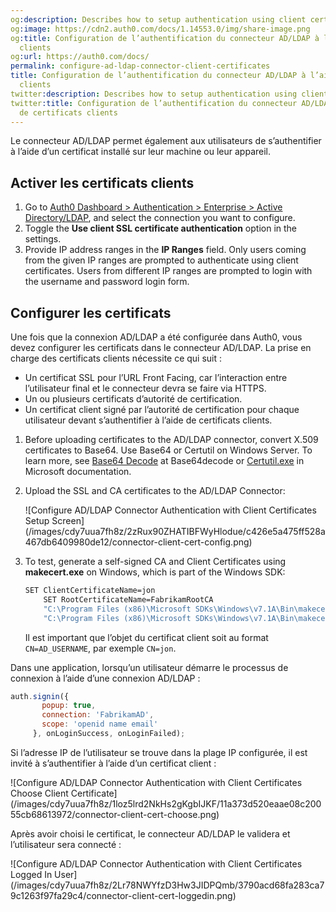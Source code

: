```yaml
---
og:description: Describes how to setup authentication using client certificates.
og:image: https://cdn2.auth0.com/docs/1.14553.0/img/share-image.png
og:title: Configuration de l’authentification du connecteur AD/LDAP à l’aide de certificats
  clients
og:url: https://auth0.com/docs/
permalink: configure-ad-ldap-connector-client-certificates
title: Configuration de l’authentification du connecteur AD/LDAP à l’aide de certificats
  clients
twitter:description: Describes how to setup authentication using client certificates.
twitter:title: Configuration de l’authentification du connecteur AD/LDAP à l’aide
  de certificats clients
---
```


Le connecteur AD/LDAP permet également aux utilisateurs de s’authentifier à l’aide d’un certificat installé sur leur machine ou leur appareil.

## Activer les certificats clients

1. Go to [Auth0 Dashboard > Authentication > Enterprise > Active Directory/LDAP](https://manage.auth0.com/#/connections/enterprise/ad), and select the connection you want to configure.
2. Toggle the **Use client SSL certificate authentication** option in the settings.
3. Provide IP address ranges in the **IP Ranges** field. Only users coming from the given IP ranges are prompted to authenticate using client certificates. Users from different IP ranges are prompted to login with the username and password login form.

## Configurer les certificats

Une fois que la connexion AD/LDAP a été configurée dans Auth0, vous devez configurer les certificats dans le connecteur AD/LDAP. La prise en charge des certificats clients nécessite ce qui suit :

* Un certificat SSL pour l’URL Front Facing, car l’interaction entre l’utilisateur final et le connecteur devra se faire via HTTPS.
* Un ou plusieurs certificats d’autorité de certification.
* Un certificat client signé par l’autorité de certification pour chaque utilisateur devant s’authentifier à l’aide de certificats clients.

1. Before uploading certificates to the AD/LDAP connector, convert X.509 certificates to Base64. Use Base64 or Certutil on Windows Server. To learn more, see [Base64 Decode](https://www.base64decode.org/) at Base64decode or [Certutil.exe](https://docs.microsoft.com/en-us/windows-server/administration/windows-commands/certutil#BKMK_encode) in Microsoft documentation.
2. Upload the SSL and CA certificates to the AD/LDAP Connector:

   <Frame>![Configure AD/LDAP Connector Authentication with Client Certificates Setup Screen](/images/cdy7uua7fh8z/2zRux90ZHATIBFWyHlodue/c426e5a475ff528a467db6409980de12/connector-client-cert-config.png)</Frame>
3. To test, generate a self-signed CA and Client Certificates using **makecert.exe** on Windows, which is part of the Windows SDK:

   ```bash lines
   SET ClientCertificateName=jon
       SET RootCertificateName=FabrikamRootCA
       "C:\Program Files (x86)\Microsoft SDKs\Windows\v7.1A\Bin\makecert.exe" -sky exchange -r -n "CN=%RootCertificateName%" -pe -a sha1 -len 2048 -ss My "%RootCertificateName%.cer"
       "C:\Program Files (x86)\Microsoft SDKs\Windows\v7.1A\Bin\makecert.exe" -n "CN=%ClientCertificateName%" -pe -sky exchange -m 96 -ss My -in "%RootCertificateName%" -is my -a sha1
   ```


   

   

   Il est important que l’objet du certificat client soit au format `CN=AD_USERNAME`, par exemple `CN=jon`.

Dans une application, lorsqu’un utilisateur démarre le processus de connexion à l’aide d’une connexion AD/LDAP :

```js lines
auth.signin({
       popup: true,
       connection: 'FabrikamAD',
       scope: 'openid name email'
     }, onLoginSuccess, onLoginFailed);
```






Si l’adresse IP de l’utilisateur se trouve dans la plage IP configurée, il est invité à s’authentifier à l’aide d’un certificat client :

<Frame>![Configure AD/LDAP Connector Authentication with Client Certificates Choose Client Certificate](/images/cdy7uua7fh8z/1loz5lrd2NkHs2gKgbIJKF/11a373d520eaae08c20055cb68613972/connector-client-cert-choose.png)</Frame>

Après avoir choisi le certificat, le connecteur AD/LDAP le validera et l’utilisateur sera connecté :

<Frame>![Configure AD/LDAP Connector Authentication with Client Certificates Logged In User](/images/cdy7uua7fh8z/2Lr78NWYfzD3Hw3JIDPQmb/3790acd68fa283ca79c1263f97fa29c4/connector-client-cert-loggedin.png)</Frame>